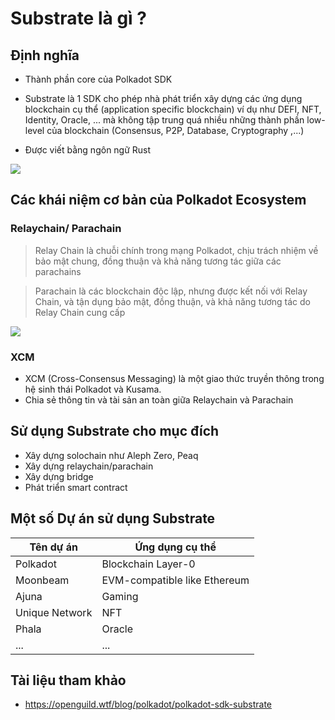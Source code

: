 

# Substrate là gì ? 

## Định nghĩa 

+ Thành phần core của Polkadot SDK 

+ Substrate là 1 SDK cho phép nhà phát triển xây dựng các ứng dụng blockchain cụ thể (application specific blockchain)
ví dụ như DEFI, NFT, Identity, Oracle, ... mà không tập trung quá nhiều những thành phần low-level của blockchain (Consensus, P2P, Database, Cryptography ,...)

+ Được viết bằng ngôn ngữ Rust
 


![](../assets/what_is_substrate.png)


## Các khái niệm cơ bản của Polkadot Ecosystem 


### Relaychain/ Parachain

> Relay Chain là chuỗi chính trong mạng Polkadot, chịu trách nhiệm về bảo mật chung, đồng thuận và khả năng tương tác giữa các parachains

> Parachain là các blockchain độc lập, nhưng được kết nối với Relay Chain, và tận dụng bảo mật, đồng thuận, và khả năng tương tác do Relay Chain cung cấp


![](../assets/relaychain_parachain.png)

### XCM

+ XCM (Cross-Consensus Messaging) là một giao thức truyền thông trong hệ sinh thái Polkadot và Kusama. 
+ Chia sẻ thông tin và tài sản an toàn giữa Relaychain và Parachain 




## Sử dụng Substrate cho mục đích

+ Xây dựng solochain như Aleph Zero, Peaq
+ Xây dựng relaychain/parachain
+ Xây dựng bridge 
+ Phát triển smart contract 



## Một số Dự án sử dụng Substrate

| Tên dự án | Ứng dụng cụ thể |
| --- | --- |
| Polkadot | Blockchain Layer-0  |
| Moonbeam | EVM-compatible like Ethereum  |
| Ajuna | Gaming  |
| Unique Network | NFT   |
| Phala | Oracle   |
| ... | ...   |


## Tài liệu tham khảo 
+ https://openguild.wtf/blog/polkadot/polkadot-sdk-substrate
